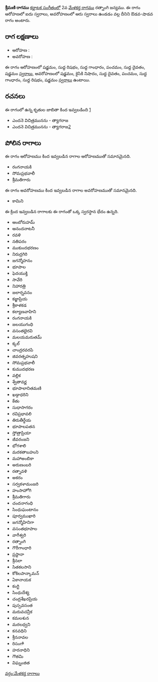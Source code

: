 {{Infobox ragam
	| name          	= శ్రీమణి
	| synonym	    	= 
	| mela          	= 
	| chakra        	= 
	| janaka        	= 
	| type          	= ఔడవ-శాడవ
	| arohanam      	= {{svaraC|S|R1|G1|P|D1|S'}} 
	| avarohanam    	= {{svaraC|S'|N2|D1|P|G1|R1|S}}
	| jeeva         	=
	| chhaya        	=
	| nyasa         	=
	| vishesha      	= 
	| equivalent  		= 
}}
{{కర్ణాటక సంగీత రాగాలు}}
'''శ్రీమణి రాగము''' [[కర్ణాటక సంగీతం]]లో 2వ [[మేళకర్త రాగము]] రత్నాంగి జన్యము.  ఈ రాగం ఆరోహణలో ఐదు స్వరాలు, అవరోహణంలో ఆరు స్వరాలు ఉండడం వల్ల దీనిని ఔడవ-షాడవ రాగం అంటారు.


==రాగ లక్షణాలు==


* ఆరోహణ : {{svaraC|S|R1|G1|P|D1|S'}} 
* అవరోహణ : {{svaraC|S'|N2|D1|P|G1|R1|S}}

ఈ రాగం ఆరోహణంలో షడ్జమం, సుద్ద రిషభం, సుద్ద గాంధారం, పంచమం, సుద్ద దైవతం, షడ్జమం [[స్వరాలు]], అవరోహణంలో షడ్జమం, కైసికి నిషాదం, సుద్ద దైవతం, పంచమం, సుద్ద గాంధారం, సుద్ద రిషభం, షడ్జమం [[స్వరాలు]] ఉంటాయి.

==రచనలు==
ఈ రాగంలో ఉన్న కృతుల జాబితా కింద ఇవ్వబడింది [https://github.com/ssrihari/ragavardhini/blob/master/ragas/kritis.psv]
* ఎందనె విచిత్రమునను - త్యాగరాజ
* ఎందనె విచిత్రమునను - త్యాగరాజ[http://www.karnatik.com/c2276.shtml]




==పోలిన రాగాలు==
ఈ రాగం ఆరోహణము కింద ఇవ్వబడిన రాగాల ఆరోహణముతో సమానమైనది.
* రంగనాయకి
* సోమప్రభవాలీ
* శ్రీమతిగారు

ఈ రాగం అవరోహణము కింద ఇవ్వబడిన రాగాల అవరోహణముతో సమానమైనది.
* కామిని

ఈ క్రింద ఇవ్వబడిన రాగాలకు ఈ రాగంతో ఒక్క స్వరస్థాన భేదం ఉన్నది.
* ఆంబోరుహమ్
* ఆనందనాటనీ
* రవళి
* నతిపరం
* ముకుందభరణం
* నిరుద్రగిరి
* జగన్మోహనం
* భూపాల
* ఫెదయుక్తి
* సావేరి
* నిహారత్రి
* జలార్నవనం
* కజ్జాప్రియ
* శ్రీకాళకడ
* కల్యాణవాహిని
* రంగనాయకి
* జలయుగంధి
* వసంతభైరవి
* మలయమరుతమ్
* క్కల్
* చాంద్రరవరపి
* జివరత్నహుషని
* సోమప్రభవాలీ
* కుముదభరణ
* వల్లిక
* శ్వేతావర్ణ
* భూపాలానితమణి
* ఖడ్గాధరిని
* కేతు
* సుధాసాగరం
* రవిప్రభావలి
* తిరుతీర్థేయ
* భూపాలపతన
* స్తోత్రాప్రియా
* జీవరంజని
* భోగశాలి
* మరకతాబహుని
* మహాఅంబికా
* అరుణంబరి
* రత్నావళి
* అకరం
* సర్వకళామంజరి
* హంసాహోగి
* శ్రీమతిగారు
* చందనాగంధి
* సింధుఘంటానం
* పూర్వముఖారి
* జగన్మోహినిగా
* వసంతభూపాల
* వాగీశ్వరి
* రత్నాంగి
* గౌరీగాంధారి
* ప్రస్టానా
* శ్రీనలా
* సితకలసాని
* కోకిలపాన్కామన్
* ఏకానాయక
* కంగ్టి
* సింధుదేశ్య
* చంద్రశేఖరప్రియ
* పుస్పవసంత
* మరువచన్రీక
* కమలశున
* మరలధ్వని
* కనవధిని
* శ్రీననావల
* రిసంగాి
* హరనాధిని
* గౌతమి
* విఘ్నంజిత



[[వర్గం:మేళకర్త రాగాలు]]